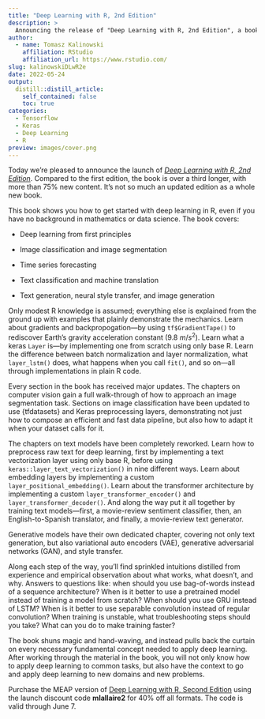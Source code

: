 ```yaml
---
title: "Deep Learning with R, 2nd Edition"
description: > 
  Announcing the release of "Deep Learning with R, 2nd Edition", a book that shows you how to get started with deep learning in R.
author:
  - name: Tomasz Kalinowski
    affiliation: RStudio
    affiliation_url: https://www.rstudio.com/
slug: kalinowskiDLwR2e
date: 2022-05-24
output:
  distill::distill_article:
    self_contained: false
    toc: true
categories:
  - Tensorflow
  - Keras
  - Deep Learning
  - R
preview: images/cover.png
---
```


Today we're pleased to announce the launch of [*Deep Learning with R,
2nd Edition*](http://mng.bz/o2Yj). Compared to the first edition, the
book is over a third longer, with more than 75% new content. It's not so
much an updated edition as a whole new book.

This book shows you how to get started with deep learning in R, even if
you have no background in mathematics or data science. The book covers:

-   Deep learning from first principles

-   Image classification and image segmentation

-   Time series forecasting

-   Text classification and machine translation

-   Text generation, neural style transfer, and image generation

Only modest R knowledge is assumed; everything else is explained from
the ground up with examples that plainly demonstrate the mechanics.
Learn about gradients and backpropogation---by using `tf$GradientTape()`
to rediscover Earth's gravity acceleration constant (9.8 $m/s^2$). Learn
what a keras `Layer` is---by implementing one from scratch using only
base R. Learn the difference between batch normalization and layer
normalization, what `layer_lstm()` does, what happens when you call
`fit()`, and so on---all through implementations in plain R code.

Every section in the book has received major updates. The chapters on
computer vision gain a full walk-through of how to approach an image
segmentation task. Sections on image classification have been updated to
use {tfdatasets} and Keras preprocessing layers, demonstrating not just
how to compose an efficient and fast data pipeline, but also how to
adapt it when your dataset calls for it.

The chapters on text models have been completely reworked. Learn how to
preprocess raw text for deep learning, first by implementing a text
vectorization layer using only base R, before using
`keras::layer_text_vectorization()` in nine different ways. Learn about
embedding layers by implementing a custom
`layer_positional_embedding()`. Learn about the transformer architecture
by implementing a custom `layer_transformer_encoder()` and
`layer_transformer_decoder()`. And along the way put it all together by
training text models---first, a movie-review sentiment classifier, then,
an English-to-Spanish translator, and finally, a movie-review text
generator.

Generative models have their own dedicated chapter, covering not only
text generation, but also variational auto encoders (VAE), generative
adversarial networks (GAN), and style transfer.

Along each step of the way, you'll find sprinkled intuitions distilled
from experience and empirical observation about what works, what
doesn't, and why. Answers to questions like: when should you use
bag-of-words instead of a sequence architecture? When is it better to
use a pretrained model instead of training a model from scratch? When
should you use GRU instead of LSTM? When is it better to use separable
convolution instead of regular convolution? When training is unstable,
what troubleshooting steps should you take? What can you do to make
training faster?

The book shuns magic and hand-waving, and instead pulls back the curtain
on every necessary fundamental concept needed to apply deep learning.
After working through the material in the book, you will not only know
how to apply deep learning to common tasks, but also have the context to
go and apply deep learning to new domains and new problems.

Purchase the MEAP version of [Deep Learning with R, Second
Edition](http://mng.bz/o2Yj) using the launch discount code
**mlallaire2** for 40% off all formats. The code is valid through June
7.
